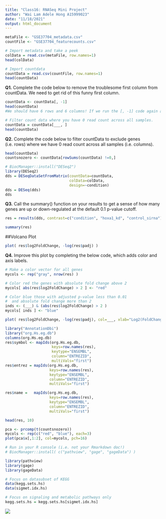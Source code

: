 ```yaml
---
title: "Class16: RNASeq Mini Project"
author: "Wai Lam Adele Hong A15999023"
date: "11/18/2021"
output: html_document
---
```


```r
metaFile <- "GSE37704_metadata.csv"
countFile <- "GSE37704_featurecounts.csv"

# Import metadata and take a peek
colData = read.csv(metaFile, row.names=1)
head(colData)
```

```r
# Import countdata
countData = read.csv(countFile, row.names=1)
head(countData)
```

**Q1.** Complete the code below to remove the troublesome first column from countData.
We need to get rid of this funny first column.
```r
countData <- countData[, -1]
head(countData)
#We should have 6 rows and 6 columns! If we run the [, -1] code again and again, each time it will get rid of the first column until you're left with 0 columns. 
```

```r
# Filter count data where you have 0 read count across all samples.
countData = countData[___, ]
head(countData)
```

**Q2.** Complete the code below to filter countData to exclude genes (i.e. rows) where we have 0 read count across all samples (i.e. columns).
```r
head(countData)
countsnozero <- countData[rowSums(countData) !=0,]
```

```r
# BiocManager::install("DESeq2")
library(DESeq2)
dds = DESeqDataSetFromMatrix(countData=countData,
                             colData=colData,
                             design=~condition)
dds = DESeq(dds)
dds
```

**Q3.** Call the summary() function on your results to get a sense of how many genes are up or down-regulated at the default 0.1 p-value cutoff.

```r
res = results(dds, contrast=c("condition", "hoxa1_kd", "control_sirna"))

summary(res)
```

##Volcano Plot

```r
plot( res$log2FoldChange, -log(res$padj) )
```

**Q4.** Improve this plot by completing the below code, which adds color and axis labels.
```r
# Make a color vector for all genes
mycols <- rep("gray", nrow(res) )

# Color red the genes with absolute fold change above 2
mycols[ abs(res$log2FoldChange) > 2 ] <- "red"

# Color blue those with adjusted p-value less than 0.01
#  and absolute fold change more than 2
inds <- (___) & (abs(res$log2FoldChange) > 2 )
mycols[ inds ] <- "blue"

plot( res$log2FoldChange, -log(res$padj), col=___, xlab="Log2(FoldChange)", ylab="-Log(P-value)" )
```


```r
library("AnnotationDbi")
library("org.Hs.eg.db")
columns(org.Hs.eg.db)
res$symbol <- mapIds(org.Hs.eg.db,
                     keys=row.names(res),
                     keytype="ENSEMBL",
                     column="ENTREZID",
                     multiVals="first")
res$entrez = mapIds(org.Hs.eg.db,
                    keys=row.names(res),
                    keytype="ENSEMBL",
                    column="ENTREZID",
                    multiVals="first")

res$name =   mapIds(org.Hs.eg.db,
                    keys=row.names(res),
                    keytype="ENSEMBL",
                    column="ENTREZID",
                    multiVals="first")

head(res, 10)
```



```r
pca <- prcomp(t(countsnozero))
mycols <- rep(c("red", "blue"), each=3)
plot(pca$x[,1:2], col=mycols, pch=16)
```

```r
# Run in your R console (i.e. not your Rmarkdown doc!)
# BiocManager::install( c("pathview", "gage", "gageData") )

library(pathview)
library(gage)
library(gageData)

# Focus on datasubset of KEGG
data(kegg.sets.hs)
data(sigmet.idx.hs)

# Focus on signaling and metabolic pathways only
kegg.sets.hs = kegg.sets.hs[sigmet.idx.hs]

```

![](hsa04110.pathview.png)
